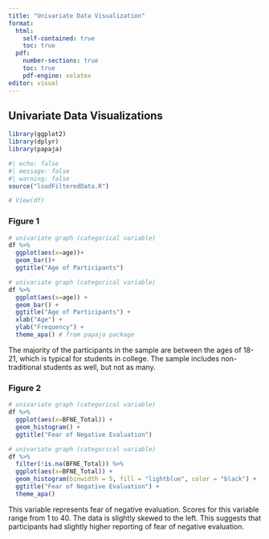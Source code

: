 ```yaml
---
title: "Univariate Data Visualization"
format: 
  html: 
    self-contained: true
    toc: true             
  pdf: 
    number-sections: true 
    toc: true            
    pdf-engine: xelatex 
editor: visual
---
```


## Univariate Data Visualizations

```r
library(ggplot2)
library(dplyr)
library(papaja)
```

```r
#| echo: false
#| message: false
#| warning: false
source("loadFilteredData.R")
```

```r
# View(df)
```

### Figure 1

```r
# univariate graph (categorical variable)
df %>% 
  ggplot(aes(x=age))+
  geom_bar()+
  ggtitle("Age of Participants")
```

```r
# univariate graph (categorical variable)
df %>% 
  ggplot(aes(x=age)) +
  geom_bar() +
  ggtitle("Age of Participants") +
  xlab("Age") +
  ylab("Frequency") +
  theme_apa() # from papaja package
```

The majority of the participants in the sample are between the ages of 18-21, which is typical for students in college. The sample includes non-traditional students as well, but not as many.

### Figure 2

```r
# univariate graph (categorical variable)
df %>% 
  ggplot(aes(x=BFNE_Total)) +
  geom_histogram() +
  ggtitle("Fear of Negative Evaluation")
```

```r
# univariate graph (categorical variable)
df %>% 
  filter(!is.na(BFNE_Total)) %>% 
  ggplot(aes(x=BFNE_Total)) +
  geom_histogram(binwidth = 5, fill = "lightblue", color = "black") +
  ggtitle("Fear of Negative Evaluation") +
  theme_apa()
```

This variable represents fear of negative evaluation. Scores for this variable range from 1 to 40. The data is slightly skewed to the left. This suggests that participants had slightly higher reporting of fear of negative evaluation.
